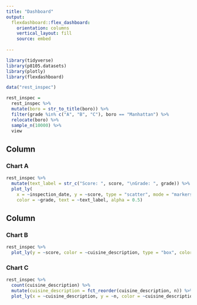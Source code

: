 ```yaml
---
title: "Dashboard"
output: 
  flexdashboard::flex_dashboard:
    orientation: columns
    vertical_layout: fill
    source: embed
    
---
```



```r

library(tidyverse)
library(p8105.datasets)
library(plotly)
library(flexdashboard)

```

```r
data("rest_inspec")

rest_inspec =
  rest_inspec %>%
  mutate(boro = str_to_title(boro)) %>% 
  filter(grade %in% c("A", "B", "C"), boro == "Manhattan") %>%
  relocate(boro) %>% 
  sample_n(10000) %>% 
  view
```

Column {data-width=550}
-----------------------------------------------------------------------

### Chart A

```r
rest_inspec %>%
  mutate(text_label = str_c("Score: ", score, "\nGrade: ", grade)) %>% 
  plot_ly(
    x = ~inspection_date, y = ~score, type = "scatter", mode = "markers",
    color = ~grade, text = ~text_label, alpha = 0.5)
```

Column {data-width=450}
-----------------------------------------------------------------------

### Chart B

```r
rest_inspec %>%
  plot_ly(y = ~score, color = ~cuisine_description, type = "box", colors = "viridis", showlegend = FALSE)
```

### Chart C

```r
rest_inspec %>% 
  count(cuisine_description) %>% 
  mutate(cuisine_description = fct_reorder(cuisine_description, n)) %>% 
  plot_ly(x = ~cuisine_description, y = ~n, color = ~cuisine_description, type = "bar", colors = "viridis", showlegend = FALSE)
```

